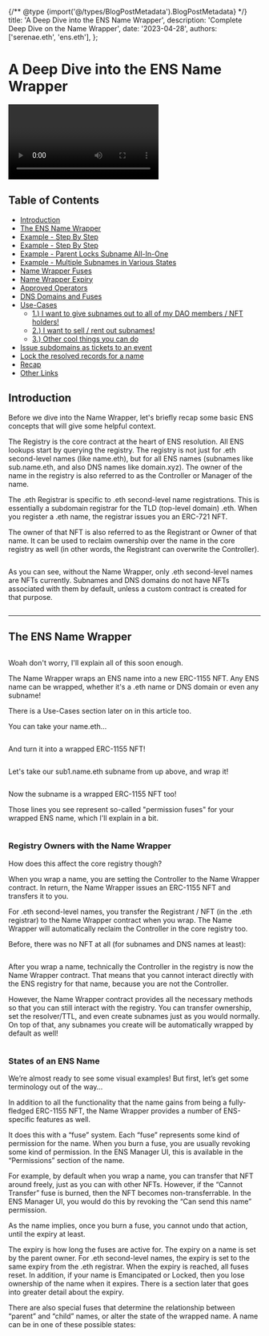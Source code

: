 {/** @type {import('@/types/BlogPostMetadata').BlogPostMetadata} */}
    title: 'A Deep Dive into the ENS Name Wrapper',
    description: 'Complete Deep Dive on the Name Wrapper',
    date: '2023-04-28',
    authors: ['serenae.eth', 'ens.eth'],
};

# A Deep Dive into the ENS Name Wrapper

<video></video>

## Table of Contents

- [Introduction](#introduction)
- [The ENS Name Wrapper](#the-ens-name-wrapper)
- [Example - Step By Step](#example---step-by-step)
- [Example - Step By Step](#)
- [Example - Parent Locks Subname All-In-One](#)
- [Example - Multiple Subnames in Various States](#)
- [Name Wrapper Fuses](#)
- [Name Wrapper Expiry](#)
- [Approved Operators](#)
- [DNS Domains and Fuses](#)
- [Use-Cases](#)
    - [1.) I want to give subnames out to all of my DAO members / NFT holders!](#)
    - [2.) I want to sell / rent out subnames!](#)
    - [3.) Other cool things you can do](#)
- [Issue subdomains as tickets to an event](#)
- [Lock the resolved records for a name](#)
- [Recap](#)
- [Other Links](#)

## Introduction

Before we dive into the Name Wrapper, let's briefly recap some basic ENS concepts that will give some helpful context.

The Registry is the core contract at the heart of ENS resolution. All ENS lookups start by querying the registry. The registry is not just for .eth second-level names (like name.eth), but for all ENS names (subnames like sub.name.eth, and also DNS names like domain.xyz). The owner of the name in the registry is also referred to as the Controller or Manager of the name.

The .eth Registrar is specific to .eth second-level name registrations. This is essentially a subdomain registrar for the TLD (top-level domain) .eth. When you register a .eth name, the registrar issues you an ERC-721 NFT.

The owner of that NFT is also referred to as the Registrant or Owner of that name. It can be used to reclaim ownership over the name in the core registry as well (in other words, the Registrant can overwrite the Controller).

![]()

As you can see, without the Name Wrapper, only .eth second-level names are NFTs currently. Subnames and DNS domains do not have NFTs associated with them by default, unless a custom contract is created for that purpose.

![]()

---

## The ENS Name Wrapper

![]()

Woah don't worry, I'll explain all of this soon enough.

The Name Wrapper wraps an ENS name into a new ERC-1155 NFT. Any ENS name can be wrapped, whether it's a .eth name or DNS domain or even any subname!

There is a Use-Cases section later on in this article too.

You can take your name.eth…

![]()

And turn it into a wrapped ERC-1155 NFT!

![]()

Let's take our sub1.name.eth subname from up above, and wrap it!

![]()

Now the subname is a wrapped ERC-1155 NFT too!

Those lines you see represent so-called "permission fuses" for your wrapped ENS name, which I'll explain in a bit.

![]()

### Registry Owners with the Name Wrapper

How does this affect the core registry though?

When you wrap a name, you are setting the Controller to the Name Wrapper contract. In return, the Name Wrapper issues an ERC-1155 NFT and transfers it to you.

For .eth second-level names, you transfer the Registrant / NFT (in the .eth registrar) to the Name Wrapper contract when you wrap. The Name Wrapper will automatically reclaim the Controller in the core registry too.

Before, there was no NFT at all (for subnames and DNS names at least):

![]()

After you wrap a name, technically the Controller in the registry is now the Name Wrapper contract. That means that you cannot interact directly with the ENS registry for that name, because you are not the Controller.

However, the Name Wrapper contract provides all the necessary methods so that you can still interact with the registry. You can transfer ownership, set the resolver/TTL, and even create subnames just as you would normally. On top of that, any subnames you create will be automatically wrapped by default as well!

![]()

### States of an ENS Name

We’re almost ready to see some visual examples! But first, let’s get some terminology out of the way…

In addition to all the functionality that the name gains from being a fully-fledged ERC-1155 NFT, the Name Wrapper provides a number of ENS-specific features as well.

It does this with a “fuse” system. Each “fuse” represents some kind of permission for the name. When you burn a fuse, you are usually revoking some kind of permission. In the ENS Manager UI, this is available in the “Permissions” section of the name.

For example, by default when you wrap a name, you can transfer that NFT around freely, just as you can with other NFTs. However, if the “Cannot Transfer” fuse is burned, then the NFT becomes non-transferrable. In the ENS Manager UI, you would do this by revoking the “Can send this name” permission.

As the name implies, once you burn a fuse, you cannot undo that action, until the expiry at least.

The expiry is how long the fuses are active for. The expiry on a name is set by the parent owner. For .eth second-level names, the expiry is set to the same expiry from the .eth registrar. When the expiry is reached, all fuses reset. In addition, if your name is Emancipated or Locked, then you lose ownership of the name when it expires. There is a section later that goes into greater detail about the expiry.

There are also special fuses that determine the relationship between “parent” and “child” names, or alter the state of the wrapped name. A name can be in one of these possible states:
